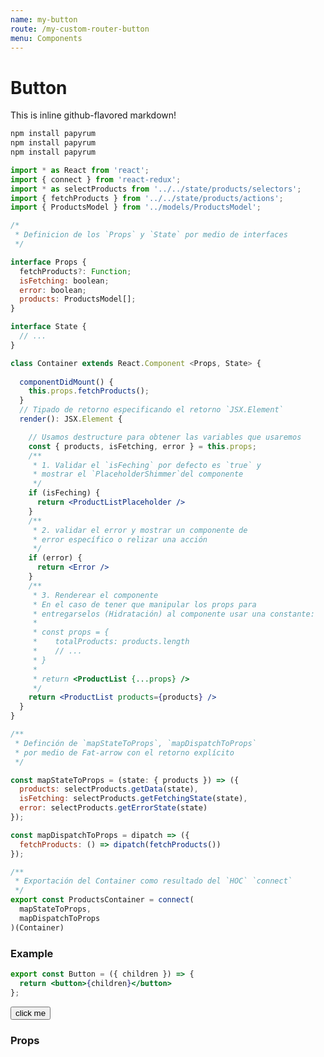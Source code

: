 ```yaml
---
name: my-button
route: /my-custom-router-button
menu: Components
---
```


# Button

This is inline github-flavored markdown!

```bash
npm install papyrum
npm install papyrum
npm install papyrum
```

```jsx
import * as React from 'react';
import { connect } from 'react-redux';
import * as selectProducts from '../../state/products/selectors';
import { fetchProducts } from '../../state/products/actions';
import { ProductsModel } from '../models/ProductsModel';

/*
 * Definicion de los `Props` y `State` por medio de interfaces
 */

interface Props {
  fetchProducts?: Function;
  isFetching: boolean;
  error: boolean;
  products: ProductsModel[];
}

interface State {
  // ...
}

class Container extends React.Component <Props, State> {
  
  componentDidMount() {
    this.props.fetchProducts();
  }
  // Tipado de retorno especificando el retorno `JSX.Element`
  render(): JSX.Element {

    // Usamos destructure para obtener las variables que usaremos
    const { products, isFetching, error } = this.props;
    /**
     * 1. Validar el `isFeching` por defecto es `true` y
     * mostrar el `PlaceholderShimmer`del componente
     */
    if (isFeching) {
      return <ProductListPlaceholder />
    }
    /**
     * 2. validar el error y mostrar un componente de 
     * error específico o relizar una acción
     */
    if (error) {
      return <Error />
    }
    /**
     * 3. Renderear el componente
     * En el caso de tener que manipular los props para
     * entregarselos (Hidratación) al componente usar una constante:
     * 
     * const props = {
     *    totalProducts: products.length
     *    // ...
     * }
     * 
     * return <ProductList {...props} />
     */
    return <ProductList products={products} />
  }
}

/**
 * Definción de `mapStateToProps`, `mapDispatchToProps`
 * por medio de Fat-arrow con el retorno explícito
 */

const mapStateToProps = (state: { products }) => ({
  products: selectProducts.getData(state),
  isFetching: selectProducts.getFetchingState(state),
  error: selectProducts.getErrorState(state)
});

const mapDispatchToProps = dipatch => ({
  fetchProducts: () => dipatch(fetchProducts())
});

/**
 * Exportación del Container como resultado del `HOC` `connect`
 */
export const ProductsContainer = connect(
  mapStateToProps,
  mapDispatchToProps
)(Container)
```

### Example

```jsx
export const Button = ({ children }) => {
  return <button>{children}</button>
};
```

<Playground>
  <Button>click me</Button>
</Playground>

### Props
<Props of={Button} />